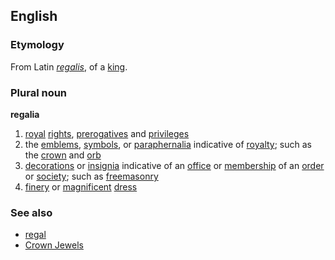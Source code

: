 ==English==
===Etymology===
From Latin ''[[regalis]]'', of a [[king]].
===Plural noun===
'''regalia'''

# [[royal]] [[right]]s, [[prerogative]]s and [[privilege]]s
# the [[emblem]]s, [[symbol]]s, or [[paraphernalia]] indicative of [[royalty]]; such as the [[crown]] and [[orb]] 
#  [[decoration]]s or [[insignia]] indicative of an [[office]] or [[membership]] of an [[order]] or [[society]]; such as [[freemasonry]]
#  [[finery]] or [[magnificent]] [[dress]]

===See also===
*[[regal]]
*[[W:Crown Jewels|Crown Jewels]]